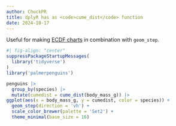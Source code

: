 ```yaml
---
author: ChuckPR
title: dplyR has as <code>cume_dist</code> function
date: 2024-10-17
---
```


Useful for making [ECDF charts](https://ericmjl.github.io/blog/2018/7/14/ecdfs/) in combination with `geom_step`.

```r
#| fig-align: "center"
suppressPackageStartupMessages(
  library('tidyverse')
)
library('palmerpenguins')

penguins |>
  group_by(species) |>
  mutate(cumedist = cume_dist(body_mass_g)) |>
ggplot(aes(x = body_mass_g, y = cumedist, color = species)) +
  geom_step(direction = 'vh') +
  scale_color_brewer(palette = 'Set2') +
  theme_minimal(base_size = 16)
```
